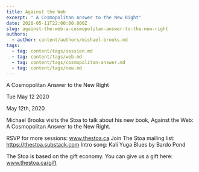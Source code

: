 ```yaml
---
title: Against the Web
excerpt: " A Cosmopolitan Answer to the New Right"
date: 2020-05-11T22:00:00.000Z
slug: against-the-web-a-cosmopolitan-answer-to-the-new-right
authors:
  - author: content/authors/michael-brooks.md
tags:
  - tag: content/tags/session.md
  - tag: content/tags/web.md
  - tag: content/tags/cosmopolitan-answer.md
  - tag: content/tags/new.md
---
```




 A Cosmopolitan Answer to the New Right

Tue May 12 2020

May 12th, 2020

Michael Brooks visits the Stoa to talk about his new book, Against the Web: A Cosmopolitan Answer to the New Right.

RSVP for more sessions: www.thestoa.ca
Join The Stoa mailing list: https://thestoa.substack.com
Intro song: Kali Yuga Blues by Bardo Pond

The Stoa is based on the gift economy. You can give us a gift here: www.thestoa.ca/gift


